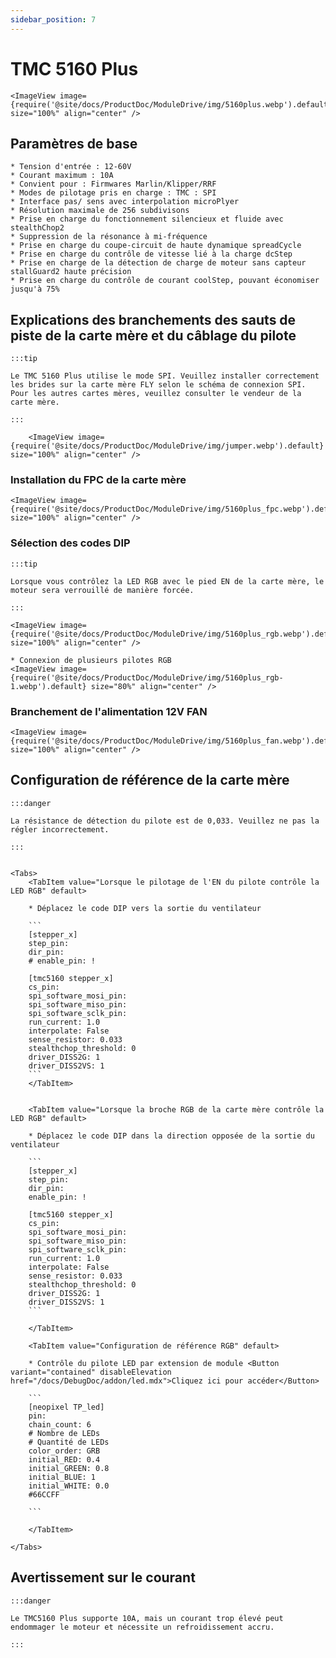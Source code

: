 ```yaml
---
sidebar_position: 7
---
```


# TMC 5160 Plus

    <ImageView image={require('@site/docs/ProductDoc/ModuleDrive/img/5160plus.webp').default} size="100%" align="center" />

## Paramètres de base

    * Tension d'entrée : 12-60V
    * Courant maximum : 10A
    * Convient pour : Firmwares Marlin/Klipper/RRF
    * Modes de pilotage pris en charge : TMC : SPI
    * Interface pas/ sens avec interpolation microPlyer
    * Résolution maximale de 256 subdivisons
    * Prise en charge du fonctionnement silencieux et fluide avec stealthChop2
    * Suppression de la résonance à mi-fréquence
    * Prise en charge du coupe-circuit de haute dynamique spreadCycle
    * Prise en charge du contrôle de vitesse lié à la charge dcStep
    * Prise en charge de la détection de charge de moteur sans capteur stallGuard2 haute précision
    * Prise en charge du contrôle de courant coolStep, pouvant économiser jusqu'à 75%

## Explications des branchements des sauts de piste de la carte mère et du câblage du pilote

    :::tip

    Le TMC 5160 Plus utilise le mode SPI. Veuillez installer correctement les brides sur la carte mère FLY selon le schéma de connexion SPI. Pour les autres cartes mères, veuillez consulter le vendeur de la carte mère.

    :::

        <ImageView image={require('@site/docs/ProductDoc/ModuleDrive/img/jumper.webp').default} size="100%" align="center" />

### Installation du FPC de la carte mère

    <ImageView image={require('@site/docs/ProductDoc/ModuleDrive/img/5160plus_fpc.webp').default} size="100%" align="center" />

### Sélection des codes DIP

    :::tip

    Lorsque vous contrôlez la LED RGB avec le pied EN de la carte mère, le moteur sera verrouillé de manière forcée.

    :::

    <ImageView image={require('@site/docs/ProductDoc/ModuleDrive/img/5160plus_rgb.webp').default} size="100%" align="center" />
    
    * Connexion de plusieurs pilotes RGB
    <ImageView image={require('@site/docs/ProductDoc/ModuleDrive/img/5160plus_rgb-1.webp').default} size="80%" align="center" />


### Branchement de l'alimentation 12V FAN

    <ImageView image={require('@site/docs/ProductDoc/ModuleDrive/img/5160plus_fan.webp').default} size="100%" align="center" />

## Configuration de référence de la carte mère

    :::danger

    La résistance de détection du pilote est de 0,033. Veuillez ne pas la régler incorrectement.

    :::


    <Tabs>
        <TabItem value="Lorsque le pilotage de l'EN du pilote contrôle la LED RGB" default>
        
        * Déplacez le code DIP vers la sortie du ventilateur

        ```
        [stepper_x]
        step_pin: 
        dir_pin: 
        # enable_pin: !

        [tmc5160 stepper_x]
        cs_pin: 
        spi_software_mosi_pin: 
        spi_software_miso_pin: 
        spi_software_sclk_pin: 
        run_current: 1.0
        interpolate: False
        sense_resistor: 0.033
        stealthchop_threshold: 0
        driver_DISS2G: 1
        driver_DISS2VS: 1
        ```
        </TabItem>


        <TabItem value="Lorsque la broche RGB de la carte mère contrôle la LED RGB" default>
        
        * Déplacez le code DIP dans la direction opposée de la sortie du ventilateur

        ```
        [stepper_x]
        step_pin: 
        dir_pin: 
        enable_pin: !
        
        [tmc5160 stepper_x]
        cs_pin: 
        spi_software_mosi_pin: 
        spi_software_miso_pin: 
        spi_software_sclk_pin: 
        run_current: 1.0
        interpolate: False
        sense_resistor: 0.033
        stealthchop_threshold: 0
        driver_DISS2G: 1
        driver_DISS2VS: 1
        ```  

        </TabItem>

        <TabItem value="Configuration de référence RGB" default>

        * Contrôle du pilote LED par extension de module <Button variant="contained" disableElevation href="/docs/DebugDoc/addon/led.mdx">Cliquez ici pour accéder</Button>

        ```
        [neopixel TP_led]
        pin: 
        chain_count: 6
        # Nombre de LEDs
        # Quantité de LEDs
        color_order: GRB
        initial_RED: 0.4    
        initial_GREEN: 0.8
        initial_BLUE: 1
        initial_WHITE: 0.0
        #66CCFF 

        ```  

        </TabItem>

    </Tabs>

## Avertissement sur le courant

    :::danger

    Le TMC5160 Plus supporte 10A, mais un courant trop élevé peut endommager le moteur et nécessite un refroidissement accru.

    :::
